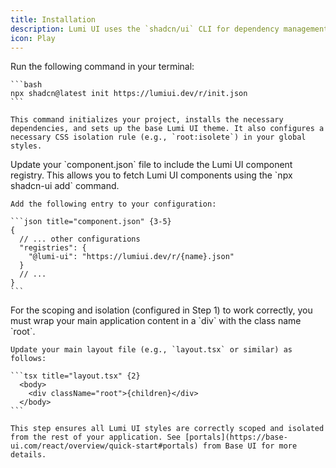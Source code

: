 ```yaml
---
title: Installation
description: Lumi UI uses the `shadcn/ui` CLI for dependency management and component installation.
icon: Play
---
```


<Steps>
  <Step title="Initialize Project & Install Base Theme">
    Run the following command in your terminal:

    ```bash
    npx shadcn@latest init https://lumiui.dev/r/init.json
    ```

    This command initializes your project, installs the necessary dependencies, and sets up the base Lumi UI theme. It also configures a necessary CSS isolation rule (e.g., `root:isolete`) in your global styles.
  </Step>

  <Step title="Configure Lumi UI Registry">
    Update your `component.json` file to include the Lumi UI component registry. This allows you to fetch Lumi UI components using the `npx shadcn-ui add` command.

    Add the following entry to your configuration:

    ```json title="component.json" {3-5}
    {
      // ... other configurations
      "registries": {
        "@lumi-ui": "https://lumiui.dev/r/{name}.json"
      }
      // ...
    }
    ```
  </Step>

  <Step title="Apply Root Layout Wrapper">
    For the scoping and isolation (configured in Step 1) to work correctly, you must wrap your main application content in a `div` with the class name `root`.

    Update your main layout file (e.g., `layout.tsx` or similar) as follows:

    ```tsx title="layout.tsx" {2}
      <body>
        <div className="root">{children}</div>
      </body>
    ```

    This step ensures all Lumi UI styles are correctly scoped and isolated from the rest of your application. See [portals](https://base-ui.com/react/overview/quick-start#portals) from Base UI for more details.
  </Step>
</Steps>